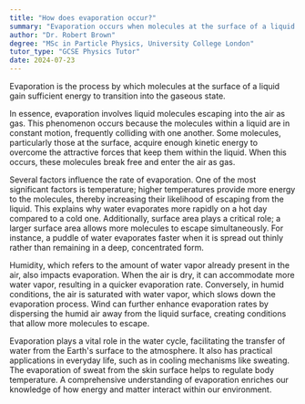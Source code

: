 ```yaml
---
title: "How does evaporation occur?"
summary: "Evaporation occurs when molecules at the surface of a liquid gain enough energy to become a gas."
author: "Dr. Robert Brown"
degree: "MSc in Particle Physics, University College London"
tutor_type: "GCSE Physics Tutor"
date: 2024-07-23
---
```


Evaporation is the process by which molecules at the surface of a liquid gain sufficient energy to transition into the gaseous state.

In essence, evaporation involves liquid molecules escaping into the air as gas. This phenomenon occurs because the molecules within a liquid are in constant motion, frequently colliding with one another. Some molecules, particularly those at the surface, acquire enough kinetic energy to overcome the attractive forces that keep them within the liquid. When this occurs, these molecules break free and enter the air as gas.

Several factors influence the rate of evaporation. One of the most significant factors is temperature; higher temperatures provide more energy to the molecules, thereby increasing their likelihood of escaping from the liquid. This explains why water evaporates more rapidly on a hot day compared to a cold one. Additionally, surface area plays a critical role; a larger surface area allows more molecules to escape simultaneously. For instance, a puddle of water evaporates faster when it is spread out thinly rather than remaining in a deep, concentrated form.

Humidity, which refers to the amount of water vapor already present in the air, also impacts evaporation. When the air is dry, it can accommodate more water vapor, resulting in a quicker evaporation rate. Conversely, in humid conditions, the air is saturated with water vapor, which slows down the evaporation process. Wind can further enhance evaporation rates by dispersing the humid air away from the liquid surface, creating conditions that allow more molecules to escape.

Evaporation plays a vital role in the water cycle, facilitating the transfer of water from the Earth's surface to the atmosphere. It also has practical applications in everyday life, such as in cooling mechanisms like sweating. The evaporation of sweat from the skin surface helps to regulate body temperature. A comprehensive understanding of evaporation enriches our knowledge of how energy and matter interact within our environment.
    